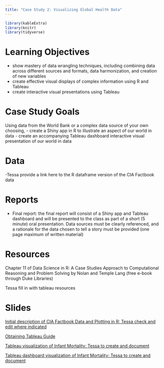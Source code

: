 ```yaml
---
title: "Case Study 2: Visualizing Global Health Data"
---
```


```r
library(kableExtra)
library(knitr)
library(tidyverse)
```


# Learning Objectives

- show mastery of data wrangling techniques, including combining data across different sources and formats, data harmonization, and creation of new variables 
- create effective visual displays of complex information using R and Tableau
- create interactive visual presentations using Tableau

# Case Study Goals
Using data from the World Bank or a complex data source of your own choosing, 
- create a Shiny app in R to illustrate an aspect of our world in data
- create an accompanying Tableau dashboard interactive visual presentation of our world in data

# Data

-Tessa provide a link here to the R dataframe version of the CIA Factbook data

# Reports

- Final report: the final report will consist of a Shiny app and Tableau dashboard and will be presented to the class as part of a short (5 minute) oral presentation. Data sources must be clearly referenced, and a rationale for the data chosen to tell a story must be provided (one page maximum of written material)

# Resources

Chapter 11 of Data Science in R: A Case Studies Approach to Computational Reasoning and Problem Solving by Nolan and Temple Lang (free e-book through Duke Libraries)

Tessa fill in with tableau resources


# Slides


[Initial description of CIA Factbook Data and Plotting in R: Tessa check and edit where indicated](decks/cs02_1_deck.html)

[Obtaining Tableau Guide](obtain_tableau.html)

[Tableau visualization of Infant Mortality: Tessa to create and document](decks/cs02_3_deck.html)

[Tableau dashboard visualization of Infant Mortality: Tessa to create and document](decks/cs02_4_deck.html)



